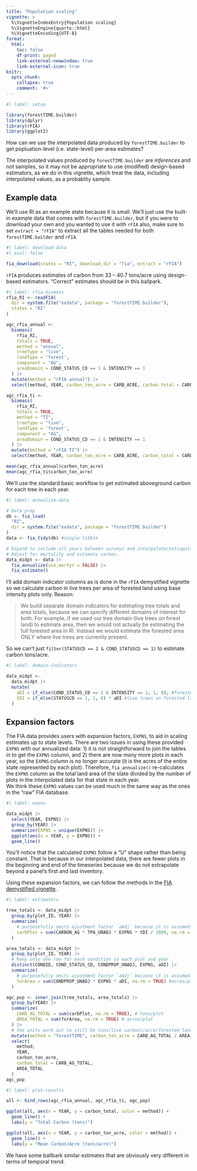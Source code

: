 ```yaml
---
title: "Population scaling"
vignette: >
  %\VignetteIndexEntry{Population scaling}
  %\VignetteEngine{quarto::html}
  %\VignetteEncoding{UTF-8}
format:
  html:
    toc: false
    df-print: paged
    link-external-newwindow: true
    link-external-icon: true
knitr:
  opts_chunk:
    collapse: true
    comment: '#>'
---
```


```r
#| label: setup

library(forestTIME.builder)
library(dplyr)
library(rFIA)
library(ggplot2)
```

How can we use the interpolated data produced by `forestTIME.builder` to get popluation-level (i.e. state-level) per-area estimates?

::: callout-warning

The interpolated values produced by `forestTIME.builder` are *inferences* and not samples, so it may not be appropriate to use (modified) design-based estimators, as we do in this vignette, which treat the data, including interpolated values, as a probablity sample.

:::

## Example data

We'll use RI as an example state because it is small. We'll just use the built-in example data that comes with `forestTIME.builder`, but if you were to download your own and you wanted to use it with `rFIA` also, make sure to set `extract = "rFIA"` to extract all the tables needed for both `forestTIME.builder` and `rFIA`.

```r
#| label: download-data
#| eval: false

fia_download(states = "RI", download_dir = "fia", extract = "rFIA")
```

::: callout-important
`rFIA` produces estimates of carbon from 33 -- 40.7 tons/acre using design-based estimators.
"Correct" estimates should be in this ballpark.

```r
#| label: rfia-biomass
rfia_RI <- readFIA(
  dir = system.file("exdata", package = "forestTIME.builder"),
  states = "RI"
)

agc_rfia_annual <-
  biomass(
    rfia_RI,
    totals = TRUE,
    method = "annual",
    treeType = "live",
    landType = 'forest',
    component = "AG",
    areaDomain = COND_STATUS_CD == 1 & INTENSITY == 1
  ) |>
  mutate(method = "rFIA annual") |>
  select(method, YEAR, carbon_ton_acre = CARB_ACRE, carbon_total = CARB_TOTAL)

agc_rfia_ti <-
  biomass(
    rfia_RI,
    totals = TRUE,
    method = "TI",
    treeType = "live",
    landType = 'forest',
    component = "AG",
    areaDomain = COND_STATUS_CD == 1 & INTENSITY == 1
  ) |>
  mutate(method = "rFIA TI") |>
  select(method, YEAR, carbon_ton_acre = CARB_ACRE, carbon_total = CARB_TOTAL)

mean(agc_rfia_annual$carbon_ton_acre)
mean(agc_rfia_ti$carbon_ton_acre)
```

:::

We'll use the standard basic workflow to get estimated aboveground carbon for each tree in each year.  

```r
#| label: annualize-data

# Data prep
db <- fia_load(
  "RI",
  dir = system.file("exdata", package = "forestTIME.builder")
)
data <- fia_tidy(db) #single tibble

# Expand to include all years between surveys and interpolate/extrapolate
# Adjust for mortality and estimate carbon.
data_midpt <- data |>
  fia_annualize(use_mortyr = FALSE) |>
  fia_estimate()
```

I'll add domain indicator columns as is done in the `rFIA` demystified vignette so we calculate carbon in live trees per area of forested land using base intensity plots only.
Reason:

> We build separate domain indicators for estimating tree totals and area totals, because we can specify different domains of interest for both.
> For example, if we used our tree domain (live trees on forest land) to estimate area, then we would not actually be estimating the full forested area in RI.
> Instead we would estimate the forested area ONLY where live trees are currently present.

So we can't just `filter(STATUSCD == 1 & COND_STATUSCD == 1)` to estimate carbon tons/acre.

```r
#| label: domain-indicators

data_midpt <-
  data_midpt |>
  mutate(
    aDI = if_else(COND_STATUS_CD == 1 & INTENSITY == 1, 1, 0), #forested land
    tDI = if_else(STATUSCD == 1, 1, 0) * aDI #live trees on forested land
  )
```

## Expansion factors

The FIA data provides users with expansion factors, `EXPNS`, to aid in scaling estimates up to state levels.
There are two issues in using these provided `EXPNS` with our annualized data: 1) it is not straightforward to join the tables in to get the `EXPNS` column, and 2) there are now many more plots in each year, so the `EXPNS` column is no longer accurate (it is the acres of the entire state represented by each plot). 
Therefore, `fia_annualize()` re-calculates the `EXPNS` column as the total land area of the state divided by the number of plots in the interpolated data for that state in each year.  
We think these `EXPNS` values can be used much in the same way as the ones in the "raw" FIA database.

```r
#| label: expns

data_midpt |>
  select(YEAR, EXPNS) |>
  group_by(YEAR) |>
  summarize(EXPNS = unique(EXPNS)) |>
  ggplot(aes(x = YEAR, y = EXPNS)) +
  geom_line()
```

You'll notice that the calculated `EXPNS` follow a "U" shape rather than being constant.
That is because in our interpolated data, there are fewer plots in the beginning and end of the timeseries because we do not extrapolate beyond a panel's first and last inventory.

Using these expansion factors, we can follow the methods in the [FIA demystified vignette](https://doserlab.com/files/rfia/articles/fiademystified#without-sampling-errors).

```r
#| label: estimators

tree_totals <- data_midpt |>
  group_by(plot_ID, YEAR) |>
  summarize(
    # purposefully omits ajustment factor `aAdj` because it is assumed to be 1
    carbPlot = sum(CARBON_AG * TPA_UNADJ * EXPNS * tDI / 2000, na.rm = TRUE), #tons/plot
  )

area_totals <- data_midpt |>
  group_by(plot_ID, YEAR) |>
  # Keep only one row for each condition in each plot and year
  distinct(CONDID, COND_STATUS_CD, CONDPROP_UNADJ, EXPNS, aDI) |>
  summarize(
    # purposefully omits ajustment factor `aAdj` because it is assumed to be 1
    forArea = sum(CONDPROP_UNADJ * EXPNS * aDI, na.rm = TRUE) #acres/plot
  )

agc_pop <- inner_join(tree_totals, area_totals) |>
  group_by(YEAR) |>
  summarize(
    CARB_AG_TOTAL = sum(carbPlot, na.rm = TRUE), # tons/plot
    AREA_TOTAL = sum(forArea, na.rm = TRUE) # acres/plot
  ) |>
  # the units work out to still be tons(live carbon)/acre(forested land) even if the variable names are misleading
  mutate(method = "forestTIME", carbon_ton_acre = CARB_AG_TOTAL / AREA_TOTAL) |>
  select(
    method,
    YEAR,
    carbon_ton_acre,
    carbon_total = CARB_AG_TOTAL,
    AREA_TOTAL
  )
agc_pop
```

```r
#| label: plot-results

all <- bind_rows(agc_rfia_annual, agc_rfia_ti, agc_pop)

ggplot(all, aes(x = YEAR, y = carbon_total, color = method)) +
  geom_line() +
  labs(y = "Total Carbon (tons)")

ggplot(all, aes(x = YEAR, y = carbon_ton_acre, color = method)) +
  geom_line() +
  labs(y = "Mean Carbon/Acre (tons/acre)")

```

We have some ballbark similar estimates that are obviously very different in terms of temporal trend.
